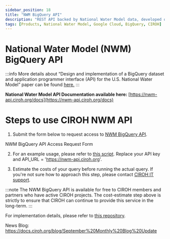 ```yaml
---
sidebar_position: 18
title: "NWM BigQuery API"
description: "REST API backed by National Water Model data, developed on Google Cloud Platform"
tags: [Products, National Water Model, Google Cloud, BigQuery, CIROH]
---
```



# National Water Model (NWM) BigQuery API

:::info
More details about “Design and implementation of a BigQuery dataset and application programmer interface (API) for the U.S. National Water Model” paper can be found [here.](https://www.sciencedirect.com/science/article/pii/S1364815224001841)
:::

**National Water Model API Documentation available here:** [https://nwm-api.ciroh.org/docs](https://nwm-api.ciroh.org/docs)

# Steps to use CIROH NWM API
1. Submit the form below to request access to [NWM BigQuery API](https://nwm-api.ciroh.org/).

<Link class="button button--active button--primary " style={{'margin-bottom':'1.3rem'}} href="https://forms.office.com/r/FeNpjZstkr">NWM BigQuery API Access Request Form</Link>

2. For an example usage, please refer to [this script](https://github.com/CIROH-UA/api-nwm-gcp/blob/main/examples/notebooks/nwm_usgs_streamflow_plot.ipynb). Replace your API key and API_URL = 'https://nwm-api.ciroh.org'.

3. Estimate the costs of your query before running the actual query. If you're not sure how to approach this step, please contact [CIROH IT support](mailto:ciroh-it-support@ua.edu).

:::note
The NWM BigQuery API is available for free to CIROH members and partners who have active CIROH projects. The cost-estimate step above is strictly to ensure that CIROH can continue to provide this service in the long-term.
:::

For implementation details, please refer to [this repository](https://github.com/CIROH-UA/api-nwm-gcp).

News Blog: https://docs.ciroh.org/blog/September%20Monthly%20Blog%20Update
